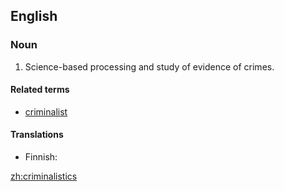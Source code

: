 ==English==

===Noun===
{{en-plural noun}}

# Science-based processing and study of evidence of crimes.

====Related terms====
* [[criminalist]]

====Translations====
{{trans-top|study of evidence of crimes}}
* Finnish: {{t-|fi|kriminalistiikka}}
{{trans-mid}}
{{trans-bottom}}

[[zh:criminalistics]]